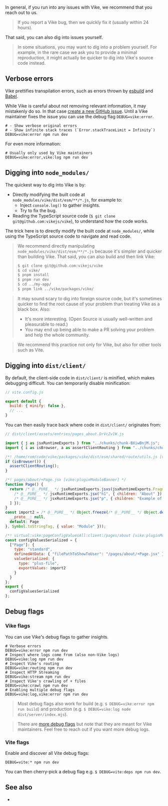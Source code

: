 
In general, if you run into any issues with Vike, we recommend that you <Link href="/faq#how-can-i-reach-out-for-help">reach out to us</Link>.

> If you report a Vike bug, then we quickly fix it (usually within 24 hours).

That said, you can also dig into issues yourself.

> In some situations, you may want to dig into a problem yourself. For example, in the rare case we ask you to provide a minimal reproduction, it might actually be quicker to dig into Vike's source code instead.


## Verbose errors

Vike prettifies transpilation errors, such as errors thrown by [esbuild](https://esbuild.github.io/) and [Babel](https://babeljs.io/).

While Vike is careful about not removing relevant information, it may mistakenly do so. In that case [create a new GitHub issue](https://github.com/vikejs/vike/issues/new). Until a Vike maintainer fixes the issue you can use the debug flag `DEBUG=vike:error`.

```shell
# - Show verbose original errors
# - Show infinite stack traces (`Error.stackTraceLimit = Infinity`)
DEBUG=vike:error npm run dev
```

For even more information:

```shell
# Usually only used by Vike maintainers
DEBUG=vike:error,vike:log npm run dev
```


## Digging into `node_modules/`

The quickest way to dig into Vike is by:
 - Directly modifying the built code at `node_modules/vike/dist/esm/**/*.js`, for example to:
   - Inject `console.log()` to gather insights.
   - Try to fix the bug.
 - Reading the TypeScript source code (`$ git clone git@github.com:vikejs/vike`), to understand how the code works.

The trick here is to directly modify the built code at `node_modules/`, while using the TypeScript source code to navigate and read code.

> We recommend directly manipulating `node_modules/vike/dist/esm/**/*.js` because it's simpler and quicker than building Vike. That said, you can also build and then link Vike:
> ```bash
> $ git clone git@github.com:vikejs/vike
> $ cd vike/
> $ pnpm install
> $ pnpm run dev
> $ cd ../my-app/
> $ pnpm link ../vike/packages/vike/
> ```

> It may sound scary to dig into foreign source code, but it's sometimes quicker to find the root cause of your problem than treating Vike as a black box. Also:
> - It's more interesting. (Open Source is usually well-written and pleasurable to read.)
> - You may end up being able to make a PR solving your problem and help the whole community.

> We recommend this practice not only for Vike, but also for other tools such as Vite.


## Digging into `dist/client/`

By default, the client-side code in `dist/client/` is minified, which makes debugging difficult. You can temporarily disable minification:


```js
// vite.config.js

export default {
  build: { minify: false },
  // ...
}
```

You can then easily trace back where code in `dist/client/` originates from:

```js
// dist/client/assets/entries/pages_about.DrVcZv1W.js

import { j as jsxRuntimeExports } from "../chunks/chunk-BXiwBnjM.js";
import { i as isBrowser, a as assertClientRouting } from "../chunks/chunk-CSn_bGv_.js";

/*! /home/rom/code/vike/packages/vike/dist/esm/shared/route/utils.js [vike:pluginModuleBanner] */
if (isBrowser()) {
  assertClientRouting();
}

/*! pages/about/+Page.jsx [vike:pluginModuleBanner] */
function Page() {
  return /* @__PURE__ */ jsxRuntimeExports.jsxs(jsxRuntimeExports.Fragment, { children: [
    /* @__PURE__ */ jsxRuntimeExports.jsx("h1", { children: "About" }),
    /* @__PURE__ */ jsxRuntimeExports.jsx("p", { children: "Example of using Vike." })
  ] });
}
const import2 = /* @__PURE__ */ Object.freeze(/* @__PURE__ */ Object.defineProperty({
  __proto__: null,
  default: Page
}, Symbol.toStringTag, { value: "Module" }));

/*! virtual:vike:pageConfigValuesAll:client:/pages/about [vike:pluginModuleBanner] */
const configValuesSerialized = {
  ["Page"]: {
    type: "standard",
    definedAtData: { "filePathToShowToUser": "/pages/about/+Page.jsx" },
    valueSerialized: {
      type: "plus-file",
      exportValues: import2
    }
  }
};
export {
  configValuesSerialized
};
```


## Debug flags

### Vike flags

You can use Vike's debug flags to gather insights.

```shell
# Verbose errors
DEBUG=vike:error npm run dev
# Inspect where logs come from (also non-Vike logs)
DEBUG=vike:log npm run dev
# Inspect Vike's routing
DEBUG=vike:routing npm run dev
# Inspect HTTP Streaming
DEBUG=vike:stream npm run dev
# Inspect Vike's crawling of + files
DEBUG=vike:crawl npm run dev
# Enabling multiple debug flags
DEBUG=vike:log,vike:error npm run dev
```

> Most debug flags also work for build (e.g. `$ DEBUG=vike:error npm run build`) and production (e.g. `$ DEBUG=vike:log node dist/server/index.mjs`).

> There are [more debug flags](https://github.com/vikejs/vike/blob/main/vike/utils/debug.ts) but note that they are meant for Vike maintainers. Feel free to reach out if you want more debug logs.

### Vite flags

Enable and discover all Vite debug flags:

```shell
DEBUG=vite:* npm run dev
```

You can then cherry-pick a debug flag e.g. `$ DEBUG=vite:deps npm run dev`.


## See also

- <Link href="/error-tracking" />
